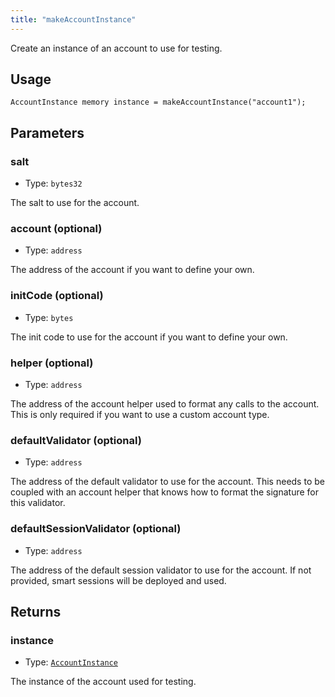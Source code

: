 ```yaml
---
title: "makeAccountInstance"
---
```


Create an instance of an account to use for testing.

## Usage

```solidity
AccountInstance memory instance = makeAccountInstance("account1");
```

## Parameters

### salt

- Type: `bytes32`

The salt to use for the account.

### account (optional)

- Type: `address`

The address of the account if you want to define your own.

### initCode (optional)

- Type: `bytes`

The init code to use for the account if you want to define your own.

### helper (optional)

- Type: `address`

The address of the account helper used to format any calls to the account. This is only required if you want to use a custom account type.

### defaultValidator (optional)

- Type: `address`

The address of the default validator to use for the account. This needs to be coupled with an account helper that knows how to format the signature for this validator.

### defaultSessionValidator (optional)

- Type: `address`

The address of the default session validator to use for the account. If not provided, smart sessions will be deployed and used.

## Returns

### instance

- Type: [`AccountInstance`](../../glossary/types#accountinstance)

The instance of the account used for testing.
